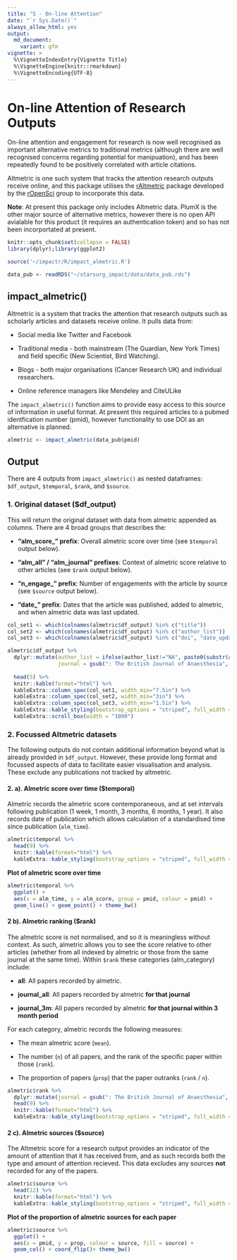 ```yaml
---
title: "5 - On-line Attention"
date: "`r Sys.Date()`"
always_allow_html: yes
output:
  md_document:
    variant: gfm
vignette: >
  %\VignetteIndexEntry{Vignette Title}
  %\VignetteEngine{knitr::rmarkdown}
  %\VignetteEncoding{UTF-8}
---
```


# **On-line Attention of Research Outputs**

On-line attention and engagement for research is now well recognised as important alternative metrics to traditional metrics (although there are well recognised concerns regarding potential for manipuation), and has been repeatedly found to be positively correlated with article citations.

Altmetric is one such system that tracks the attention research outputs receive online, and this package utilises the [rAltmetric](https://cran.r-project.org/web/packages/rAltmetric/README.html) package developed by the [rOpenSci](https://ropensci.org/) group to incorporate this data.

**Note**: At present this package only includes Altmetric data. PlumX is the other major source of alternative metrics, however there is no open API avialable for this product (it requires an authentication token) and so has not been incorportated at present.
    
```r
knitr::opts_chunk$set(collapse = FALSE)
library(dplyr);library(ggplot2)

source('~/impactr/R/impact_almetric.R')

data_pub <- readRDS("~/starsurg_impact/data/data_pub.rds")
```

## **impact_almetric()**
Altmetric is a system that tracks the attention that research outputs such as scholarly articles and datasets receive online. It pulls data from:

 - Social media like Twitter and Facebook 
 
 - Traditional media - both mainstream (The Guardian, New York Times) and field specific (New Scientist, Bird Watching).
 
 - Blogs - both major organisations (Cancer Research UK) and individual researchers. 
 
 - Online reference managers like Mendeley and CiteULike

The `impact_almetric()` function aims to provide easy access to this source of information in useful format. At present this required articles to a pubmed identfication number (pmid), however functionality to use DOI as an alternative is planned.

```r
almetric <- impact_almetric(data_pub$pmid)
```

## **Output**
There are 4 outputs from `impact_almetric()` as nested dataframes: `$df_output`, `$temporal`, `$rank`, and `$source`.

### **1. Original dataset ($df_output)**
This will return the original dataset with data from almetric appended as columns. There are 4 broad groups that describes the:

 - **"alm_score_" prefix**: Overall almetric score over time (see `$temporal` output below).
 
 - **"alm_all " / "alm_journal" prefixes**: Context of almetric score relative to other articles (see `$rank` output below).

 - **"n_engage_" prefix**: Number of engagements with the article by source (see `$source` output below).
 
 - **"date_" prefix**: Dates that the article was published, added to almetric, and when almetric data was last updated.

```r

col_set1 <- which(colnames(almetric$df_output) %in% c("title"))
col_set2 <- which(colnames(almetric$df_output) %in% c("author_list"))
col_set3 <- which(colnames(almetric$df_output) %in% c("doi", "date_update", "date_pub", "date_added"))

almetric$df_output %>%
  dplyr::mutate(author_list = ifelse(author_list!="NA", paste0(substr(author_list, 1, 80), "..."), author_list),
                journal = gsub(": The British Journal of Anaesthesia", "", journal)) %>%
  
  head(5) %>% 
  knitr::kable(format="html") %>%
  kableExtra::column_spec(col_set1, width_min="7.5in") %>%
  kableExtra::column_spec(col_set2, width_min="3in") %>%
  kableExtra::column_spec(col_set3, width_min="1.5in") %>%
  kableExtra::kable_styling(bootstrap_options = "striped", full_width = F) %>%
  kableExtra::scroll_box(width = "1000")

```

### **2. Focussed Altmetric datasets**
The following outputs do not contain additional information beyond what is already provided in `$df_output`. However, these provide long format and focussed aspects of data to facilitate easier visualisation and analysis. These exclude any publications not tracked by altmetric. 

#### **2. a). Almetric score over time ($temporal)**

Almetric records the almetric score contemporaneous, and at set intervals following publication (1 week, 1 month, 3 months, 6 months, 1 year). It also records date of publication which allows calculation of a standardised time since publication (`alm_time`). 

```r
almetric$temporal %>%
  head(9) %>%
  knitr::kable(format="html") %>%
  kableExtra::kable_styling(bootstrap_options = "striped", full_width = F)
```

**Plot of almetric score over time**
```r
almetric$temporal %>% 
  ggplot() +
  aes(x = alm_time, y = alm_score, group = pmid, colour = pmid) +
  geom_line() + geom_point() + theme_bw()
```

#### **2 b). Almetric ranking ($rank)**

The almetric score is not normalised, and so it is meaningless without context. As such, almetric allows you to see the score relative to other articles (whether from all indexed by almetric or those from the same journal at the same time). Within `$rank` these categories (alm_category) include:

 - **all**: All papers recorded by almetric.
 
 - **journal_all**: All papers recorded by almetric **for that journal** 
 
 - **journal_3m**: All papers recorded by almetric **for that journal within 3 month period** 

For each category, almetric records the following measures:

 - The mean almetric score (`mean`).
 
 - The number (`n`) of all papers, and the rank of the specific paper within those (`rank`). 
 
 - The proportion of papers (`prop`) that the paper outranks (`rank` / `n`).

```r
almetric$rank %>%
  dplyr::mutate(journal = gsub(": The British Journal of Anaesthesia", "", journal)) %>%
  head(9) %>%
  knitr::kable(format="html") %>%
  kableExtra::kable_styling(bootstrap_options = "striped", full_width = F)
```

#### **2 c). Almetric sources ($source)**

The Altmetric score for a research output provides an indicator of the amount of attention that it has received from, and as such records both the type and amount of attention recieved. This data excludes any sources **not** recorded for any of the papers. 

```r
almetric$source %>%
  head(12) %>%
  knitr::kable(format="html") %>%
  kableExtra::kable_styling(bootstrap_options = "striped", full_width = F)
```

**Plot of the proportion of almetric sources for each paper**
```r
almetric$source %>% 
  ggplot() +
  aes(x = pmid, y = prop, colour = source, fill = source) +
  geom_col() + coord_flip()+ theme_bw()
```
